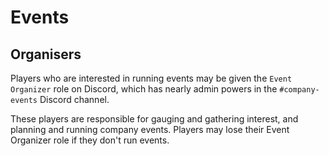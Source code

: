 # Events

## Organisers

Players who are interested in running events may be given the `Event Organizer` role on Discord, which has nearly admin powers in the `#company-events` Discord channel.

These players are responsible for gauging and gathering interest, and planning and running company events. Players may lose their Event Organizer role if they don't run events.
